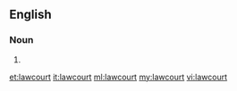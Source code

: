 ==English==

===Noun===
{{en-noun}}

# {{alternative form of|lang=en|law court}}

[[et:lawcourt]]
[[it:lawcourt]]
[[ml:lawcourt]]
[[my:lawcourt]]
[[vi:lawcourt]]
